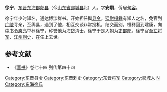 '''徐宁'''，[[东晋|东晋]][[东海郡|东海郡]][[郯县|郯县]]（今[[山东省|山东省]][[郯城县|郯城县]]北）人。字'''安期'''，侨居[[句容|句容]]。

徐宁年少时知名，通达博涉群书。开始担任舆[[县令|县令]]。[[廷尉|廷尉]][[桓彝|桓彝]]有知人之名，免官到[[广陵|广陵]]寻亲，至舆县，遇到了他，相互交谈非常投机，结交而别。桓彝回到建康，向[[中书令|中书令]][[庾亮|庾亮]]举荐徐宁，称誉他为海岱清士，徐宁于是入朝为[[吏部|吏部]]郎。徐宁官至[[左将军|左将军]]、[[江州|江州]][[刺史|刺史]]，在任上去世。

==参考文献==
*《[[晋书|晋书]]》卷七十四 列传第四十四
{{DEFAULTSORT:X}}
[[Category:东晋县令|Category:东晋县令]]
[[Category:东晋刺史|Category:东晋刺史]]
[[Category:东晋将军|Category:东晋将军]]
[[Category:郯城人|Category:郯城人]]
[[Category:徐姓|N]]
[[Category:东海徐氏|Category:东海徐氏]]